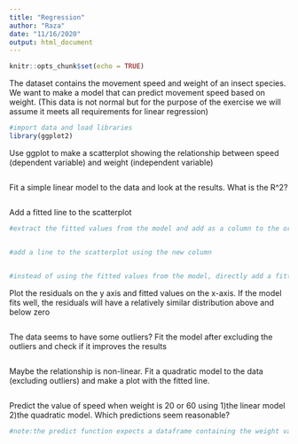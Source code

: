 ```yaml
---
title: "Regression"
author: "Raza"
date: "11/16/2020"
output: html_document
---
```


```r
knitr::opts_chunk$set(echo = TRUE)
```

The dataset contains the movement speed and weight of an insect species. We want to make a model that can predict movement speed based on weight. (This data is not normal but for the purpose of the exercise we will assume it meets all requirements for linear regression)

```r
#import data and load libraries
library(ggplot2)


```

Use ggplot to make a scatterplot showing the relationship between speed (dependent variable) and weight (independent variable)
```r


```

Fit a simple linear model to the data and look at the results. What is the R^2?
```r


```

Add a fitted line to the scatterplot
```r
#extract the fitted values from the model and add as a column to the original insect dataframe


#add a line to the scatterplot using the new column


#instead of using the fitted values from the model, directly add a fitted line using the ggplot function stat_smooth


```

Plot the residuals on the y axis and fitted values on the x-axis. If the model fits well, the residuals will have a relatively similar distribution above and below zero
```r



```

The data seems to have some outliers? Fit the model after excluding the outliers and check if it improves the results  
```r



```

Maybe the relationship is non-linear. Fit a quadratic model to the data (excluding outliers) and make a plot with the fitted line.
```r



```

Predict the value of speed when weight is 20 or 60 using 1)the linear model 2)the quadratic model. Which predictions seem reasonable?
```r
#note:the predict function expects a dataframe containing the weight value as input



```

